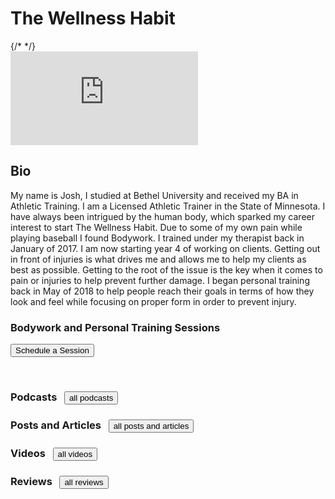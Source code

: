 
<div style={{textAlign: 'center', marginBottom: '30px'}}>
  <h1 style={{fontSize: '40pt'}}>The Wellness Habit</h1>
</div>
{/* <AuthorBanner /> */}
<div style={{marginTop: '8px'}}>
  <Embed
    src="https://www.youtube.com/embed/URVxGd7MOx4"
  />
</div>
<div style={{textAlign: 'center'}}>
  <h2 >
    Bio
  </h2>
  <p>
    My name is Josh, I studied at Bethel University and received my BA in Athletic Training.
    I am a Licensed Athletic Trainer in the State of Minnesota.
    I have always been intrigued by the human body, which sparked my career interest to start The Wellness Habit.
    Due to some of my own pain while playing baseball I found Bodywork. I trained under my therapist back in January of 2017. 
    I am now starting year 4 of working on clients. Getting out in front of injuries is what drives me and allows me to help my clients as best as possible. 
    Getting to the root of the issue is the key when it comes to pain or injuries to help prevent further damage. 
    I began personal training back in May of 2018 to help people reach their goals in terms of how they look and feel while focusing on proper form in order to prevent injury. 
  </p>
</div>

<div style={{color: '#ffffff',textAlign: 'center', backgroundColor: '#60746F', borderRadius: '8px', paddingBottom: '8px'}}>
  <h3 style={{paddingTop: '10px', textDecoration: 'none'}}>Bodywork and Personal Training Sessions&nbsp;&nbsp;
  </h3>
  <Link to='schedule'>
    <Button style={{marginTop: '8px'}}> Schedule a Session</Button>
  </Link>
</div>


<p>&nbsp;</p>
<div style={{width: '100%', display: 'flex', flexWrap: 'wrap', justifyContent: 'center'}}>
  <div style={{display: 'inline-block', width: '50%', float: 'left'}}>
    <h3>Podcasts&nbsp;&nbsp;
      <Link to='podcasts'>
        <Button style={{marginTop: '8px'}}>all podcasts</Button>
      </Link>
    </h3>
    <FeedItems 
      itemsFormat="compact" 
      filterByTags={['podcast']} 
      limit={4} 
    />
  </div>

  <div style={{display: 'inline-block', width: '50%', float: 'left'}}>
  <h3>Posts and Articles&nbsp;&nbsp;
    <Link to='posts-and-articles'>
      <Button style={{marginTop: '8px'}}>all posts and articles</Button>
    </Link>
  </h3>
  <FeedItems 
    itemsFormat="compact" 
    filterByTags={['post', 'article']} 
    limit={4} 
  />
  </div>

  <div style={{display: 'inline-block', width: '50%', float: 'left'}}>
  <h3>Videos&nbsp;&nbsp;
    <Link to='videos'>
      <Button style={{marginTop: '8px'}}>all videos</Button>
    </Link>
  </h3>
  <FeedItems
    itemsFormat="compact"
    filterByTags={['video']}
    limit={4}
  />
  </div>

  <div style={{display: 'inline-block', width: '50%', float: 'left'}}>
  <h3>Reviews&nbsp;&nbsp;
    <Link to='reviews'>
      <Button style={{marginTop: '8px'}}>all reviews</Button>
    </Link>
  </h3>
  <FeedItems
    itemsFormat="compact"
    filterByTags={['review']}
    limit={4}
  />
  </div>
</div>
<p>&nbsp;</p>

